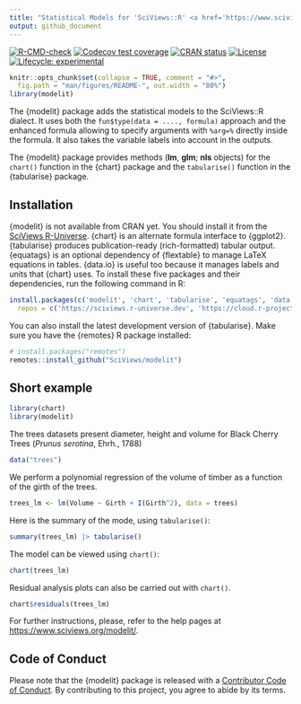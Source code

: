 ```yaml
---
title: "Statistical Models for 'SciViews::R' <a href='https://www.sciviews.org/modelit'><img src='man/figures/logo.png' align='right' height='139'/></a>"
output: github_document
---
```


<!-- Do not edit the README.md file directly. It is generated from README.Rmd. -->

<!-- badges: start -->

[![R-CMD-check](https://github.com/SciViews/modelit/actions/workflows/R-CMD-check.yaml/badge.svg)](https://github.com/SciViews/modelit/actions/workflows/R-CMD-check.yaml) [![Codecov test coverage](https://codecov.io/gh/SciViews/modelit/branch/main/graph/badge.svg)](https://codecov.io/gh/SciViews/modelit?branch=main) [![CRAN status](https://www.r-pkg.org/badges/version/modelit)](https://cran.r-project.org/package=modelit) [![License](https://img.shields.io/badge/license-GPL-blue.svg)](https://www.gnu.org/licenses/gpl-2.0.html) [![Lifecycle: experimental](https://img.shields.io/badge/lifecycle-experimental-orange.svg)](https://lifecycle.r-lib.org/articles/stages.html#experimental)

<!-- badges: end -->

```r
knitr::opts_chunk$set(collapse = TRUE, comment = "#>",
  fig.path = "man/figures/README-", out.width = "80%")
library(modelit)
```

The {modelit} package adds the statistical models to the SciViews::R dialect. It uses both the `fun$type(data = ...., formula)` approach and the enhanced formula allowing to specify arguments with `%arg=%` directly inside the formula. It also takes the variable labels into account in the outputs.

The {modelit} package provides methods (**lm**, **glm**; **nls** objects) for the `chart()` function in the {chart} package and the `tabularise()` function in the {tabularise} package.

## Installation

{modelit} is not available from CRAN yet. You should install it from the [SciViews R-Universe](https://sciviews.r-universe.dev). {chart} is an alternate formula interface to {ggplot2}. {tabularise} produces publication-ready (rich-formatted) tabular output. {equatags} is an optional dependency of {flextable} to manage LaTeX equations in tables. {data.io} is useful too because it manages labels and units that {chart} uses. To install these five packages and their dependencies, run the following command in R:

```r
install.packages(c('modelit', 'chart', 'tabularise', 'equatags', 'data.io'),
  repos = c('https://sciviews.r-universe.dev', 'https://cloud.r-project.org'))
```

You can also install the latest development version of {tabularise}. Make sure you have the {remotes} R package installed:

```r
# install.packages("remotes")
remotes::install_github("SciViews/modelit")
```

## Short example

```r
library(chart)
library(modelit)
```

The trees datasets present diameter, height and volume for Black Cherry Trees (*Prunus serotina*, Ehrh., 1788)

```r
data("trees")
```

We perform a polynomial regression of the volume of timber as a function of the girth of the trees.

```r
trees_lm <- lm(Volume ~ Girth + I(Girth^2), data = trees)
```

Here is the summary of the mode, using `tabularise()`:

```r
summary(trees_lm) |> tabularise()
```

The model can be viewed using `chart()`:

```r
chart(trees_lm)
```

Residual analysis plots can also be carried out with `chart()`.

```r
chart$residuals(trees_lm)
```

For further instructions, please, refer to the help pages at <https://www.sciviews.org/modelit/>.

## Code of Conduct

Please note that the {modelit} package is released with a [Contributor Code of Conduct](https://contributor-covenant.org/version/2/1/CODE_OF_CONDUCT.html). By contributing to this project, you agree to abide by its terms.
